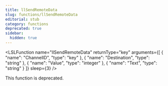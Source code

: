 ```yaml
---
title: llSendRemoteData
slug: functions/llSendRemoteData
editorial: stub
category: functions
deprecated: true
sidebar:
  hidden: true
---
```


<LSLFunction
	name="llSendRemoteData"
	returnType="key"
	arguments={[
	{
		"name": "ChannelID",
		"type": "key"
	},
	{
		"name": "Destination",
		"type": "string"
	},
	{
		"name": "Value",
		"type": "integer"
	},
	{
		"name": "Text",
		"type": "string"
	}
]}
	sleep={3}
/>

This function is deprecated.
